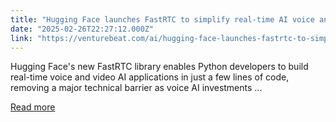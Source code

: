 ```yaml
---
title: "Hugging Face launches FastRTC to simplify real-time AI voice and video apps"
date: "2025-02-26T22:27:12.000Z"
link: "https://venturebeat.com/ai/hugging-face-launches-fastrtc-to-simplify-real-time-ai-voice-and-video-apps/"
---
```


Hugging Face's new FastRTC library enables Python developers to build real-time voice and video AI applications in just a few lines of code, removing a major technical barrier as voice AI investments ...

[Read more](https://venturebeat.com/ai/hugging-face-launches-fastrtc-to-simplify-real-time-ai-voice-and-video-apps/)

